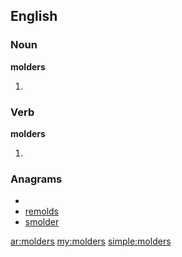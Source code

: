 ==English==
===Noun===
'''molders'''

#{{plural of|[[molder]]}}


===Verb===
'''molders'''

#{{third-person singular of|[[molder]]}}

===Anagrams===
* {{alphagram|delmors}}
* [[remolds#English|remolds]]
* [[smolder#English|smolder]]

[[ar:molders]]
[[my:molders]]
[[simple:molders]]